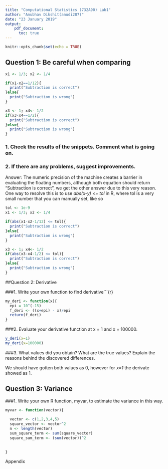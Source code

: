 ```yaml
---
title: "Computational Statistics (732A90) Lab1"
author: "Anubhav Dikshit(anudi287)"
date: "23 January 2019"
output: 
    pdf_document:
      toc: true
---
```


```r
knitr::opts_chunk$set(echo = TRUE)
```

\newpage

## Question 1: Be careful when comparing
```r
x1 <- 1/3; x2 <- 1/4

if(x1-x2==1/12){
  print("Subtraction is correct")
}else{
  print("Subtraction is wrong")
}

x3 <- 1; x4<- 1/2
if(x3-x4==1/2){
  print("Subtraction is correct")
}else{
  print("Subtraction is wrong")
}

```

### 1. Check the results of the snippets. Comment what is going on.
### 2. If there are any problems, suggest improvements.
Answer: The numeric precision of the machine creates a barrier in evaluating the floating numbers, although both equation should return "Subtraction is correct", we get the other answer due to this very reason. One way to resolve this is to use *abs(x-y) <= tol* in R, where tol is a very small number that you can manually set, like so

```r
tol <- 1e-9
x1 <- 1/3; x2 <- 1/4

if(abs(x1-x2-1/12) <= tol){
  print("Subtraction is correct")
}else{
  print("Subtraction is wrong")
}

x3 <- 1; x4<- 1/2
if(abs(x3-x4-1/2) <= tol){
  print("Subtraction is correct")
}else{
  print("Subtraction is wrong")
}
```

##Question 2: Derivative

###1. Write your own function to find derivative```{r}

```r
my_deri <- function(x){
  epi = 10^(-15)
  f_deri <- ((x+epi) - x)/epi
  return(f_deri)
}

```

###2. Evaluate your derivative function at x = 1 and x = 100000.
```r
y_deri(x=1)
my_deri(x=100000)

```

###3. What values did you obtain? What are the true values? Explain the reasons behind the discovered differences.

We should have gotten both values as 0, however for *x=1* the derivate showed as 1.


## Question 3: Variance

###1. Write your own R function, myvar, to estimate the variance in this way.

```r

myvar <- function(vector){
  
  vector <- c(1,2,3,4,5)
  square_vector <- vector^2
  n <- length(vector)
  sum_square_term <- sum(square_vector)
  square_sum_term <- (sum(vector))^2
  
  
} 

```


 Appendix
```r
```